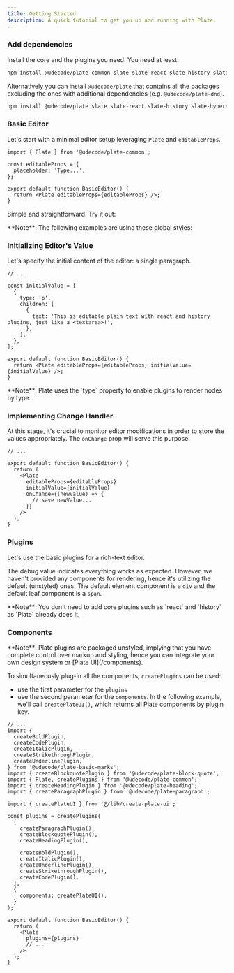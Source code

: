 ```yaml
---
title: Getting Started
description: A quick tutorial to get you up and running with Plate.
---
```


<Steps>

### Add dependencies

Install the core and the plugins you need. You need at least:

```bash
npm install @udecode/plate-common slate slate-react slate-history slate-hyperscript react react-dom
```

Alternatively you can install `@udecode/plate` that contains all the packages excluding the ones with additional dependencies (e.g. `@udecode/plate-dnd`).

```bash
npm install @udecode/plate slate slate-react slate-history slate-hyperscript react react-dom
```

### Basic Editor

Let's start with a minimal editor setup leveraging `Plate` and `editableProps`.

```tsx showLineNumbers {1,3-5,9}
import { Plate } from '@udecode/plate-common';

const editableProps = {
  placeholder: 'Type...',
};

export default function BasicEditor() {
  return <Plate editableProps={editableProps} />;
}
```

Simple and straightforward. Try it out:

<ComponentPreview name="basic-editor-default-demo" padding="md" />

<Callout className="mt-4">
  **Note**: The following examples are using these global styles:
  <ComponentSource name="globals" />
</Callout>

### Initializing Editor's Value

Let's specify the initial content of the editor: a single paragraph.

```tsx showLineNumbers {3-12,18}
// ...

const initialValue = [
  {
    type: 'p',
    children: [
      {
        text: 'This is editable plain text with react and history plugins, just like a <textarea>!',
      },
    ],
  },
];

export default function BasicEditor() {
  return <Plate editableProps={editableProps} initialValue={initialValue} />;
}
```

<Callout className="mt-4">
  **Note**: Plate uses the `type` property to enable plugins to render nodes by
  type.
</Callout>

<ComponentPreview name="basic-editor-value-demo" padding="md" />

### Implementing Change Handler

At this stage, it's crucial to monitor editor modifications in order to store the values appropriately. The `onChange` prop will serve this purpose.

```tsx showLineNumbers {8-10}
// ...

export default function BasicEditor() {
  return (
    <Plate
      editableProps={editableProps}
      initialValue={initialValue}
      onChange={(newValue) => {
        // save newValue...
      }}
    />
  );
}
```

<ComponentPreview name="basic-editor-handler-demo" padding="md" />

### Plugins

Let's use the basic plugins for a rich-text editor.

<ComponentPreview name="basic-plugins-default-demo" padding="md" />

The debug value indicates everything works as expected. However, we haven't provided any components for rendering, hence it's utilizing the default (unstyled) ones. The default element component is a `div` and the default leaf component is a `span`.

<Callout className="mt-4">
  **Note**: You don't need to add core plugins such as `react` and `history` as
  `Plate` already does it.
</Callout>

### Components

<Callout className="mt-4">
  **Note**: Plate plugins are packaged unstyled, implying that you have complete
  control over markup and styling, hence you can integrate your own design
  system or [Plate UI](/components).
</Callout>

To simultaneously plug-in all the components, `createPlugins` can be used:

- use the first parameter for the `plugins`
- use the second parameter for the `components`. In the following example, we'll call `createPlateUI()`, which returns all Plate components by plugin key.

```tsx showLineNumbers {16-31, 36}
// ...
import {
  createBoldPlugin,
  createCodePlugin,
  createItalicPlugin,
  createStrikethroughPlugin,
  createUnderlinePlugin,
} from '@udecode/plate-basic-marks';
import { createBlockquotePlugin } from '@udecode/plate-block-quote';
import { Plate, createPlugins } from '@udecode/plate-common';
import { createHeadingPlugin } from '@udecode/plate-heading';
import { createParagraphPlugin } from '@udecode/plate-paragraph';

import { createPlateUI } from '@/lib/create-plate-ui';

const plugins = createPlugins(
  [
    createParagraphPlugin(),
    createBlockquotePlugin(),
    createHeadingPlugin(),

    createBoldPlugin(),
    createItalicPlugin(),
    createUnderlinePlugin(),
    createStrikethroughPlugin(),
    createCodePlugin(),
  ],
  {
    components: createPlateUI(),
  }
);

export default function BasicEditor() {
  return (
    <Plate
      plugins={plugins}
      // ...
    />
  );
}
```

<ComponentSource
  src="src/lib/plate/create-plate-ui.ts"
  name="create-plate-ui"
/>

<ComponentPreview name="basic-plugins-components-demo" padding="md" />

</Steps>
